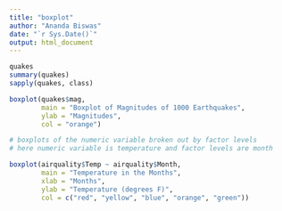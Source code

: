 ```yaml
---
title: "boxplot"
author: "Ananda Biswas"
date: "`r Sys.Date()`"
output: html_document
---
```


```r
quakes
summary(quakes)
sapply(quakes, class)
```

```r
boxplot(quakes$mag,
        main = "Boxplot of Magnitudes of 1000 Earthquakes",
        ylab = "Magnitudes",
        col = "orange")
```



```r
# boxplots of the numeric variable broken out by factor levels
# here numeric variable is temperature and factor levels are month

boxplot(airquality$Temp ~ airquality$Month,
        main = "Temperature in the Months",
        xlab = "Months",
        ylab = "Temperature (degrees F)",
        col = c("red", "yellow", "blue", "orange", "green"))
```

